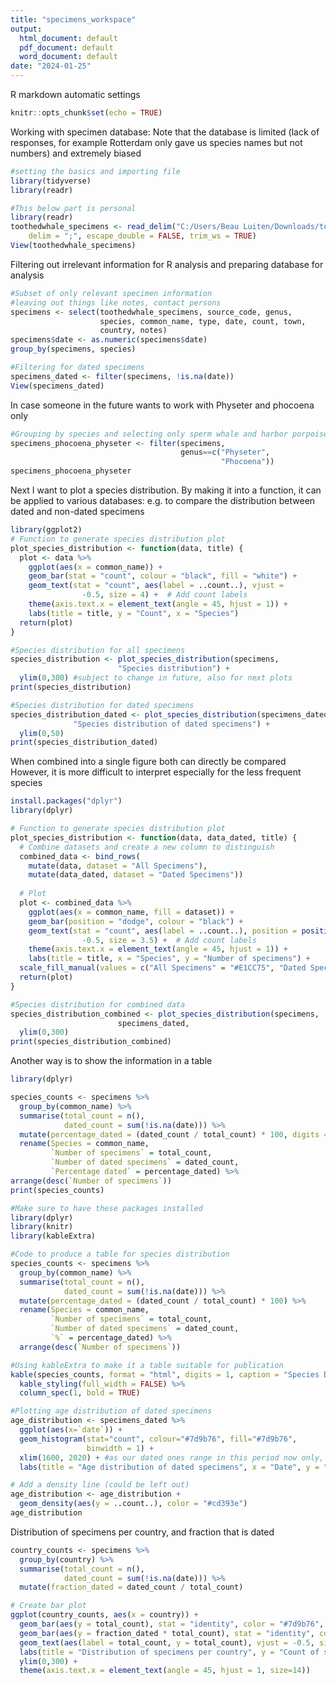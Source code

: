 ---
title: "specimens_workspace"
output:
  html_document: default
  pdf_document: default
  word_document: default
date: "2024-01-25"
---
R markdown automatic settings
```{r setup, include=FALSE}
knitr::opts_chunk$set(echo = TRUE)
```

Working with specimen database:
Note that the database is limited (lack of responses, for example Rotterdam only gave us species names but not numbers) and extremely biased
```{r}
#setting the basics and importing file
library(tidyverse)
library(readr)

#This below part is personal
library(readr)
toothedwhale_specimens <- read_delim("C:/Users/Beau Luiten/Downloads/toothedwhale_specimens.csv", 
    delim = ";", escape_double = FALSE, trim_ws = TRUE)
View(toothedwhale_specimens)
```

Filtering out irrelevant information for R analysis and preparing database for analysis
```{r}
#Subset of only relevant specimen information
#leaving out things like notes, contact persons
specimens <- select(toothedwhale_specimens, source_code, genus,
                    species, common_name, type, date, count, town, 
                    country, notes) 
specimens$date <- as.numeric(specimens$date)
group_by(specimens, species)
```

```{r}
#Filtering for dated specimens
specimens_dated <- filter(specimens, !is.na(date))
View(specimens_dated)
```

In case someone in the future wants to work with Physeter and phocoena only
```{r}
#Grouping by species and selecting only sperm whale and harbor porpoise
specimens_phocoena_physeter <- filter(specimens, 
                                      genus==c("Physeter",
                                               "Phocoena"))
specimens_phocoena_physeter
```

Next I want to plot a species distribution. 
By making it into a function, it can be applied to various databases: e.g. to compare the distribution between dated and non-dated specimens
```{r Species distribution graphs}
library(ggplot2)
# Function to generate species distribution plot
plot_species_distribution <- function(data, title) {
  plot <- data %>% 
    ggplot(aes(x = common_name)) +
    geom_bar(stat = "count", colour = "black", fill = "white") +
    geom_text(stat = "count", aes(label = ..count..), vjust =
                -0.5, size = 4) +  # Add count labels
    theme(axis.text.x = element_text(angle = 45, hjust = 1)) +  
    labs(title = title, y = "Count", x = "Species")
  return(plot)
}

#Species distribution for all specimens
species_distribution <- plot_species_distribution(specimens, 
                        "Species distribution") +
  ylim(0,300) #subject to change in future, also for next plots
print(species_distribution)

#Species distribution for dated specimens
species_distribution_dated <- plot_species_distribution(specimens_dated,
              "Species distribution of dated specimens") +
  ylim(0,50)
print(species_distribution_dated)
```

When combined into a single figure both can directly be compared
However, it is more difficult to interpret especially for the less frequent species
```{r Species distribution combined graph}
install.packages("dplyr")
library(dplyr)

# Function to generate species distribution plot
plot_species_distribution <- function(data, data_dated, title) {
  # Combine datasets and create a new column to distinguish
  combined_data <- bind_rows(
    mutate(data, dataset = "All Specimens"),
    mutate(data_dated, dataset = "Dated Specimens"))
  
  # Plot
  plot <- combined_data %>% 
    ggplot(aes(x = common_name, fill = dataset)) +
    geom_bar(position = "dodge", colour = "black") +
    geom_text(stat = "count", aes(label = ..count..), position = position_dodge(width = 0.9), vjust =
                -0.5, size = 3.5) +  # Add count labels
    theme(axis.text.x = element_text(angle = 45, hjust = 1)) +  
    labs(title = title, x = "Species", y = "Number of specimens") +
  scale_fill_manual(values = c("All Specimens" = "#E1CC75", "Dated Specimens" = "#cd393e"))
  return(plot)
}

#Species distribution for combined data
species_distribution_combined <- plot_species_distribution(specimens,
                        specimens_dated,                                                  "Species distribution") +
  ylim(0,300)
print(species_distribution_combined)
```

Another way is to show the information in a table
```{r Species distribution table}
library(dplyr)

species_counts <- specimens %>%
  group_by(common_name) %>%
  summarise(total_count = n(),
            dated_count = sum(!is.na(date))) %>%
  mutate(percentage_dated = (dated_count / total_count) * 100, digits = 1) %>%
  rename(Species = common_name,
         `Number of specimens` = total_count,
         `Number of dated specimens` = dated_count,
         `Percentage dated` = percentage_dated) %>%
arrange(desc(`Number of specimens`))
print(species_counts)

```

```{r}
#Make sure to have these packages installed
library(dplyr)
library(knitr)
library(kableExtra)

#Code to produce a table for species distribution
species_counts <- specimens %>%
  group_by(common_name) %>%
  summarise(total_count = n(),
            dated_count = sum(!is.na(date))) %>%
  mutate(percentage_dated = (dated_count / total_count) * 100) %>%
  rename(Species = common_name,
         `Number of specimens` = total_count,
         `Number of dated specimens` = dated_count,
         `%` = percentage_dated) %>%
  arrange(desc(`Number of specimens`))

#Using kableExtra to make it a table suitable for publication
kable(species_counts, format = "html", digits = 1, caption = "Species Distribution") %>%
  kable_styling(full_width = FALSE) %>%
  column_spec(1, bold = TRUE)
```

```{r Age distribution graph}
#Plotting age distribution of dated specimens
age_distribution <- specimens_dated %>% 
  ggplot(aes(x=`date`)) +
  geom_histogram(stat="count", colour="#7d9b76", fill="#7d9b76",
                 binwidth = 1) +
  xlim(1600, 2020) + #as our dated ones range in this period now only, this shows the distribution on this small scale best
  labs(title = "Age distribution of dated specimens", x = "Date", y = "Number of specimens", size = 15)

# Add a density line (could be left out)
age_distribution <- age_distribution +
  geom_density(aes(y = ..count..), color = "#cd393e")
age_distribution

```

Distribution of specimens per country, and fraction that is dated
```{r Location distribution graph}
country_counts <- specimens %>%
  group_by(country) %>%
  summarise(total_count = n(),
            dated_count = sum(!is.na(date))) %>%
  mutate(fraction_dated = dated_count / total_count)

# Create bar plot
ggplot(country_counts, aes(x = country)) +
  geom_bar(aes(y = total_count), stat = "identity", color = "#7d9b76", fill = "white") + 
  geom_bar(aes(y = fraction_dated * total_count), stat = "identity", color = "#cd393e", fill = "#cd393e", alpha = 0.7) + 
  geom_text(aes(label = total_count, y = total_count), vjust = -0.5, size = 6) + #only total number
  labs(title = "Distribution of specimens per country", y = "Count of specimens", x = "Country") + 
  ylim(0,300) +
  theme(axis.text.x = element_text(angle = 45, hjust = 1, size=14))
```

